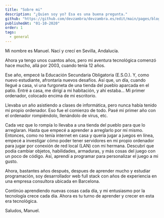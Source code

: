 ```yaml
---
title: "Sobre mi"
description: "¿Quien soy yo? Esa es una buena pregunta."
github: "https://github.com/devzambra/devzambra.es/edit/main/pages/blog/sobre-mi.mdx"
publishedAt: "01-10-2020"
order: 1
tags:
  - general
---
```


Mi nombre es Manuel. Nací y crecí en Sevilla, Andalucía.

Ahora ya tengo unos cuantos años, pero mi aventura tecnológica comenzó hace mucho, allá por 2003, cuando tenía 12 años.

Ese año, empecé la Educación Secundaria Obligatoria (E.S.O.). Y, como nuevo estudiante, afrontaría nuevos desafíos.
Así que, un día, cuando llegué a casa, vi una furgoneta de una tienda del pueblo aparcada en el patio.
Entré a casa, me dirigí a mi habitación, y ahí estaba… Mi primer ordenador, colocado encima de mi escritorio.

Llevaba un año asistiendo a clases de informática, pero nunca había tenido mi propio ordenador. Eso fue el comienzo de todo.
Pasé mi primer año con el ordenador rompiéndolo, llenándolo de virus, etc.

Cada vez que lo rompía lo llevaba a una tienda del pueblo para que lo arreglaran. Hasta que empecé a aprender a arreglarlo por mí mismo.
Entonces, como no tenía internet en casa y quería jugar a juegos en línea, empecé a investigar cómo poder tener servidores en mi propio ordenador para jugar por conexión de red local (LAN) con mi hermana. Descubrí que podía cambiar objetos, habilidades, armaduras, y más cosas del juego con un poco de código.
Así, aprendí a programar para personalizar el juego a mi gusto.

Ahora, bastantes años después, despues de aprender mucho y estudiar programación, soy desarrollador web full stack con años de experiencia en una empresa consultora ubicada en Barcelona.

Continúo aprendiendo nuevas cosas cada día, y mi entusiasmo por la tecnología crece cada dia.
Ahora es tu turno de aprender y crecer en esta era tecnológica.

Saludos,
Manuel.
